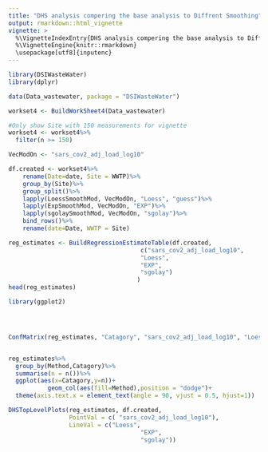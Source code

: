 ```yaml
---
title: "DHS analysis compering the base analysis to Diffrent Smoothing"
output: rmarkdown::html_vignette
vignette: >
  %\VignetteIndexEntry{DHS analysis compering the base analysis to Diffrent Smoothings}
  %\VignetteEngine{knitr::rmarkdown}
  \usepackage[utf8]{inputenc}
---
```



```r
library(DSIWasteWater)
library(dplyr)
```


```r
data(Data_wastewater, package = "DSIWasteWater")

workset4 <- BuildWorkSheet4(Data_wastewater)

#Only show Site with 150 measurements for vignette 
workset4 <- workset4%>% 
  filter(n >= 150)
```

```r
VecModOn <- "sars_cov2_adj_load_log10"

df.created <- workset4%>%
    rename(Date=date, Site = WWTP)%>%
    group_by(Site)%>%
    group_split()%>%
    lapply(LoessSmoothMod, VecModOn, "Loess", "guess")%>%
    lapply(ExpSmoothMod, VecModOn, "EXP")%>%
    lapply(sgolaySmoothMod, VecModOn, "sgolay")%>%
    bind_rows()%>%
    rename(date=Date, WWTP = Site)

```

```r

reg_estimates <- BuildRegressionEstimateTable(df.created, 
                                     c("sars_cov2_adj_load_log10",
                                     "Loess",
                                     "EXP",
                                     "sgolay")
                                    )
head(reg_estimates)
```


```r
library(ggplot2)




ConfMatrix(reg_estimates, "Catagory", "sars_cov2_adj_load_log10", "Loess")


reg_estimates%>%
  group_by(Method,Catagory)%>%
  summarise(n = n())%>%
  ggplot(aes(x=Catagory,y=n))+
           geom_col(aes(fill=Method),position = "dodge")+ 
  theme(axis.text.x = element_text(angle = 90, vjust = 0.5, hjust=1))
```

```r



DHSTopLevelPlots(reg_estimates, df.created, 
                 PointVal = c( "sars_cov2_adj_load_log10"),
                 LineVal = c("Loess",
                                     "EXP",
                                     "sgolay"))
```